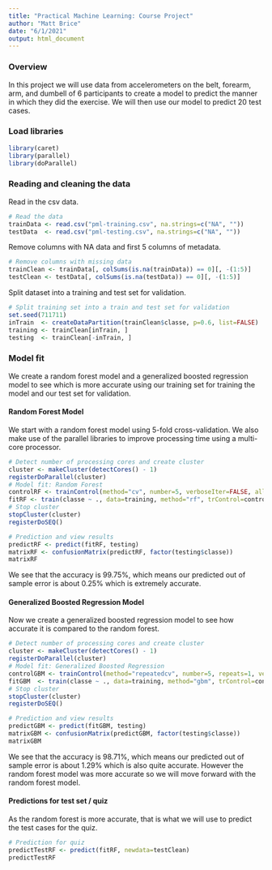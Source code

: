 ```yaml
---
title: "Practical Machine Learning: Course Project"
author: "Matt Brice"
date: "6/1/2021"
output: html_document
---
```


### Overview
In this project we will use data from accelerometers on the belt, forearm, arm,
and dumbell of 6 participants to create a model to predict the manner in which 
they did the exercise. We will then use our model to predict 20 test cases.

### Load libraries
```r
library(caret)
library(parallel)
library(doParallel)
```

### Reading and cleaning the data
Read in the csv data.
```r
# Read the data
trainData <- read.csv("pml-training.csv", na.strings=c("NA", ""))
testData  <- read.csv("pml-testing.csv", na.strings=c("NA", ""))
```

Remove columns with NA data and first 5 columns of metadata.
```r
# Remove columns with missing data
trainClean <- trainData[, colSums(is.na(trainData)) == 0][, -(1:5)]
testClean <- testData[, colSums(is.na(testData)) == 0][, -(1:5)]
```

Split dataset into a training and test set for validation.
```r
# Split training set into a train and test set for validation
set.seed(711711)
inTrain  <- createDataPartition(trainClean$classe, p=0.6, list=FALSE)
training <- trainClean[inTrain, ]
testing  <- trainClean[-inTrain, ]
```

### Model fit
We create a random forest model and a generalized boosted regression model to
see which is more accurate using our training set for training the model and our
test set for validation.

#### Random Forest Model
We start with a random forest model using 5-fold cross-validation. We also make
use of the parallel libraries to improve processing time using a multi-core 
processor.
```r
# Detect number of processing cores and create cluster
cluster <- makeCluster(detectCores() - 1)
registerDoParallel(cluster)
# Model fit: Random Forest
controlRF <- trainControl(method="cv", number=5, verboseIter=FALSE, allowParallel=TRUE)
fitRF <- train(classe ~ ., data=training, method="rf", trControl=controlRF)
# Stop cluster
stopCluster(cluster)
registerDoSEQ()
```

```r
# Prediction and view results
predictRF <- predict(fitRF, testing)
matrixRF <- confusionMatrix(predictRF, factor(testing$classe))
matrixRF
```
We see that the accuracy is 99.75%, which means our predicted out of sample
error is about 0.25% which is extremely accurate.


#### Generalized Boosted Regression Model
Now we create a generalized boosted regression model to see how accurate it is
compared to the random forest.
```r
# Detect number of processing cores and create cluster
cluster <- makeCluster(detectCores() - 1)
registerDoParallel(cluster)
# Model fit: Generalized Boosted Regression
controlGBM <- trainControl(method="repeatedcv", number=5, repeats=1, verboseIter=FALSE, allowParallel=TRUE)
fitGBM  <- train(classe ~ ., data=training, method="gbm", trControl=controlGBM, verbose=FALSE)
# Stop cluster
stopCluster(cluster)
registerDoSEQ()
```

```r
# Prediction and view results
predictGBM <- predict(fitGBM, testing)
matrixGBM <- confusionMatrix(predictGBM, factor(testing$classe))
matrixGBM
```
We see that the accuracy is 98.71%, which means our predicted out of sample
error is about 1.29% which is also quite accurate. However the random forest 
model was more accurate so we will move forward with the random forest model.

#### Predictions for test set / quiz
As the random forest is more accurate, that is what we will use to predict the
test cases for the quiz.
```r
# Prediction for quiz
predictTestRF <- predict(fitRF, newdata=testClean)
predictTestRF
```
